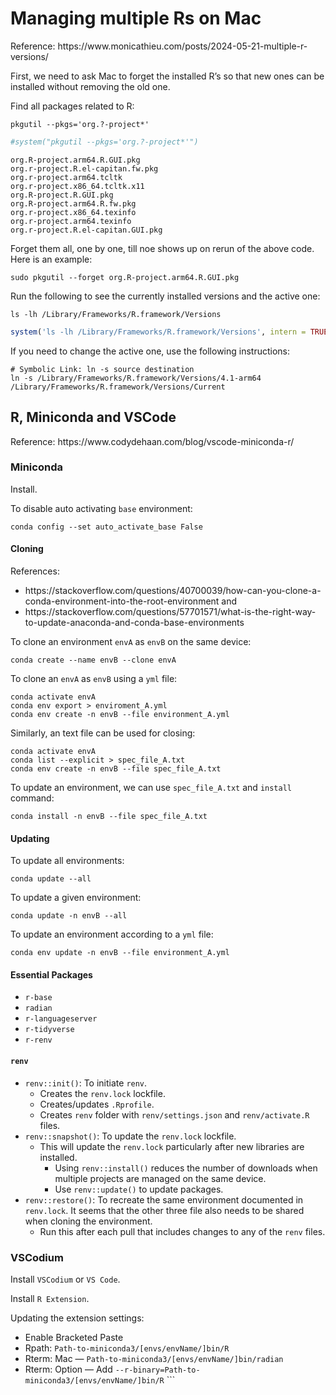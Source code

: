 # Managing multiple Rs on Mac

Reference: https://www.monicathieu.com/posts/2024-05-21-multiple-r-versions/

First, we need to ask Mac to forget the installed R's so that new ones can be installed without removing the old one.


Find all packages related to R:

```{}
pkgutil --pkgs='org.?-project*'
```

```r
#system("pkgutil --pkgs='org.?-project*'")
```


```{}
org.R-project.arm64.R.GUI.pkg
org.r-project.R.el-capitan.fw.pkg
org.r-project.arm64.tcltk
org.r-project.x86_64.tcltk.x11
org.R-project.R.GUI.pkg
org.R-project.arm64.R.fw.pkg
org.r-project.x86_64.texinfo
org.r-project.arm64.texinfo
org.r-project.R.el-capitan.GUI.pkg
```

Forget them all, one by one, till noe shows up on rerun of the above code. Here is an example:

```{}
sudo pkgutil --forget org.R-project.arm64.R.GUI.pkg
```

Run the following to see the currently installed versions and the active one:

```{}
ls -lh /Library/Frameworks/R.framework/Versions
```

```r
system('ls -lh /Library/Frameworks/R.framework/Versions', intern = TRUE) |> sapply(function(x) cat(x, '\n')) -> tmp
```

If you need to change the active one, use the following instructions:

```{}
# Symbolic Link: ln -s source destination
ln -s /Library/Frameworks/R.framework/Versions/4.1-arm64 /Library/Frameworks/R.framework/Versions/Current
```

## R, Miniconda and VSCode
Reference: https://www.codydehaan.com/blog/vscode-miniconda-r/

### Miniconda
Install. 

To disable auto activating `base` environment:
```{}
conda config --set auto_activate_base False
```

#### Cloning
References:

- https://stackoverflow.com/questions/40700039/how-can-you-clone-a-conda-environment-into-the-root-environment and 
- https://stackoverflow.com/questions/57701571/what-is-the-right-way-to-update-anaconda-and-conda-base-environments


To clone an environment `envA` as `envB` on the same device:
```{}
conda create --name envB --clone envA
```

To clone an `envA` as `envB` using a `yml` file:

```{}
conda activate envA
conda env export > enviroment_A.yml
conda env create -n envB --file environment_A.yml
```

Similarly, an text file can be used for closing:

```{}
conda activate envA
conda list --explicit > spec_file_A.txt
conda env create -n envB --file spec_file_A.txt
```

To update an environment, we can use `spec_file_A.txt` and `install` command:

```{}
conda install -n envB --file spec_file_A.txt
```


#### Updating
To update all environments:

```{}
conda update --all
```

To update a given environment:

```{}
conda update -n envB --all
```

To update an environment according to a `yml` file:

```{}
conda env update -n envB --file environment_A.yml  
```

#### Essential Packages

  - `r-base`
  - `radian`
  - `r-languageserver`
  - `r-tidyverse`
  - `r-renv`

#### `renv`

- `renv::init()`: To initiate `renv`.
  - Creates the `renv.lock` lockfile.
  - Creates/updates `.Rprofile`.
  - Creates `renv` folder with `renv/settings.json` and `renv/activate.R` files.
  
- `renv::snapshot()`: To update the `renv.lock` lockfile.
  - This will update the `renv.lock` particularly after new libraries are installed.
    - Using `renv::install()` reduces the number of downloads when multiple projects are managed on the same device.
    - Use `renv::update()` to update packages.

- `renv::restore()`: To recreate the same environment documented in `renv.lock`. It seems that the other three file also needs to be shared when cloning the environment.
  - Run this after each pull that includes changes to any of the `renv` files.
  

### VSCodium
Install `VSCodium` or `VS Code`.

Install `R Extension`.

Updating the extension settings:

- Enable Bracketed Paste
- Rpath: `Path-to-miniconda3/[envs/envName/]bin/R`
- Rterm: Mac — `Path-to-miniconda3/[envs/envName/]bin/radian`
- Rterm: Option — Add `--r-binary=Path-to-miniconda3/[envs/envName/]bin/R`
```

